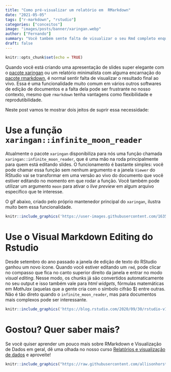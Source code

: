 ```yaml
---
title: "Como pré-visualizar um relatório em  RMarkdown"
date: "2021-05-05"
tags: ["r-markdown", "rstudio"]
categories: ["conceitos"]
image: "images/posts/banner/xaringan.webp"
author: ["Fernando"]
summary: "Você também sente falta de visualizar o seu Rmd completo enquanto escreve o código? Nesse post você vai descobrir como resolver esse problema!"
draft: false
---
```


```r
knitr::opts_chunk$set(echo = TRUE)
```

Quando você está criando uma apresentação de slides super elegante com o [pacote xaringan](https://slides.yihui.org/xaringan/#1) ou um relatório minimalista com alguma encarnação do [pacote rmarkdown](https://prettydoc.statr.me/leonids.html), é normal sentir falta de visualizar o resultado final ao vivo. Essa é uma funcionalidade muito comum em vários outros softwares de edição de documentos e a falta dela pode ser frustrante no nosso contexto, mesmo que `rmarkdown` tenha vantagens como flexibilidade e reprodutibilidade.

Neste post vamos te mostrar dois jeitos de suprir essa necessidade:

# Use a função `xaringan::infinite_moon_reader`

Atualmente o pacote `xaringan` disponibiliza para nós uma função chamada `xaringan::infinite_moon_reader`, que é uma mão na roda principalmente para quem está editando slides. O funcionamento é bastante simples: você pode chamar essa função sem nenhum argumento e a janela `Viewer` do RStudio vai se transformar em uma versão ao vivo do documento que você estiver editando no momento em que rodar a função. Você também pode utilizar um argumento `moon` para ativar o _live preview_ em algum arquivo específico que te interesse.

O gif abaixo, criado pelo próprio mantenedor principal do `xaringan`, ilustra muito bem essa funcionalidade.

```r
knitr::include_graphics('https://user-images.githubusercontent.com/163582/53144527-35f7a500-3562-11e9-862e-892d3fd7036d.gif')
```

# Use o Visual Markdown Editing do Rstudio

Desde setembro do ano passado a janela de edição de texto do RStudio ganhou um novo ícone. Quando você estiver editando um `rmd`, pode clicar no compasso que fica no canto superior direito da janela e entrar no modo _visual editing_. Nesse modo, os chunks já são convertidos automaticamente no seu output e isso também vale para _html widgets_, fórmulas matemáticas em _MathJax_ (aquelas que a gente cria com o símbolo cifrão $) entre outras. Não é tão direto quando o `infinite_moon_reader`, mas para documentos mais complexos pode ser interessante.

```r
knitr::include_graphics('https://blog.rstudio.com/2020/09/30/rstudio-v1-4-preview-visual-markdown-editing/images/visual-editing.png')
```

# Gostou? Quer saber mais?

Se você quiser aprender um pouco mais sobre RMarkdown e Visualização de Dados em geral, dê uma olhada no nosso curso [Relatórios e visualização de dados](https://curso-r.com/cursos/visualizacao/) e aproveite!

```r
knitr::include_graphics("https://raw.githubusercontent.com/allisonhorst/stats-illustrations/master/rstats-artwork/rmarkdown_wizards.png")
```
